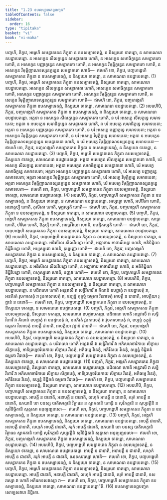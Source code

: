 ```yaml
---
title: "1.23 ឧបសម្បាទេតព្ពបញ្ចក"
tableOfContents: false
sidebar:
  order: 16
type: "tipitaka"
basket: "vi"
book: "vi-maha"
---
```



<DynamicBreadcrumb />

<Division number="84" book="vi-maha">

<Paragraph number="369" book="vi-maha">
បញ្ចហិ, ភិក្ខវេ, អង្គេហិ សមន្នាគតេន ភិក្ខុនា ន ឧបសម្បាទេតព្ពំ, ន និស្សយោ ទាតព្ពោ, ន សាមណេរោ ឧបដ្ឋាបេតព្ពោ. ន អសេក្ខេន សីលក្ខន្ធេន សមន្នាគតោ ហោតិ, ន អសេក្ខេន សមាធិក្ខន្ធេន សមន្នាគតោ ហោតិ, ន អសេក្ខេន បញ្ញាក្ខន្ធេន សមន្នាគតោ ហោតិ, ន អសេក្ខេន វិមុត្តិក្ខន្ធេន សមន្នាគតោ ហោតិ, ន អសេក្ខេន វិមុត្តិញាណទស្សនក្ខន្ធេន សមន្នាគតោ ហោតិ—  ឥមេហិ ខោ, ភិក្ខវេ, បញ្ចហង្គេហិ សមន្នាគតេន ភិក្ខុនា ន ឧបសម្បាទេតព្ពំ, ន និស្សយោ ទាតព្ពោ, ន សាមណេរោ ឧបដ្ឋាបេតព្ពោ. (1)
</Paragraph>

<Paragraph number="370" book="vi-maha">
បញ្ចហិ, ភិក្ខវេ, អង្គេហិ សមន្នាគតេន ភិក្ខុនា ឧបសម្បាទេតព្ពំ, និស្សយោ ទាតព្ពោ, សាមណេរោ ឧបដ្ឋាបេតព្ពោ. អសេក្ខេន សីលក្ខន្ធេន សមន្នាគតោ ហោតិ, អសេក្ខេន សមាធិក្ខន្ធេន សមន្នាគតោ ហោតិ, អសេក្ខេន បញ្ញាក្ខន្ធេន សមន្នាគតោ ហោតិ, អសេក្ខេន វិមុត្តិក្ខន្ធេន សមន្នាគតោ ហោតិ, អសេក្ខេន វិមុត្តិញាណទស្សនក្ខន្ធេន សមន្នាគតោ ហោតិ—  ឥមេហិ ខោ, ភិក្ខវេ, បញ្ចហង្គេហិ សមន្នាគតេន ភិក្ខុនា ឧបសម្បាទេតព្ពំ, និស្សយោ ទាតព្ពោ, សាមណេរោ ឧបដ្ឋាបេតព្ពោ. (2)
</Paragraph>

<Paragraph number="371" book="vi-maha">
អបរេហិបិ, ភិក្ខវេ, បញ្ចហង្គេហិ សមន្នាគតេន ភិក្ខុនា ន ឧបសម្បាទេតព្ពំ, ន និស្សយោ ទាតព្ពោ, ន សាមណេរោ ឧបដ្ឋាបេតព្ពោ. អត្តនា ន អសេក្ខេន សីលក្ខន្ធេន សមន្នាគតោ ហោតិ, ន បរំ អសេក្ខេ សីលក្ខន្ធេ សមាទបេតា; អត្តនា ន អសេក្ខេន សមាធិក្ខន្ធេន សមន្នាគតោ ហោតិ, ន បរំ អសេក្ខេ សមាធិក្ខន្ធេ សមាទបេតា; អត្តនា ន អសេក្ខេន បញ្ញាក្ខន្ធេន សមន្នាគតោ ហោតិ, ន បរំ អសេក្ខេ បញ្ញាក្ខន្ធេ សមាទបេតា; អត្តនា ន អសេក្ខេន វិមុត្តិក្ខន្ធេន សមន្នាគតោ ហោតិ, ន បរំ អសេក្ខេ វិមុត្តិក្ខន្ធេ សមាទបេតា; អត្តនា ន អសេក្ខេន វិមុត្តិញាណទស្សនក្ខន្ធេន សមន្នាគតោ ហោតិ, ន បរំ អសេក្ខេ វិមុត្តិញាណទស្សនក្ខន្ធេ សមាទបេតា—  ឥមេហិ ខោ, ភិក្ខវេ, បញ្ចហង្គេហិ សមន្នាគតេន ភិក្ខុនា ន ឧបសម្បាទេតព្ពំ, ន និស្សយោ ទាតព្ពោ, ន សាមណេរោ ឧបដ្ឋាបេតព្ពោ. (3)
</Paragraph>

<Paragraph number="372" book="vi-maha">
បញ្ចហិ, ភិក្ខវេ, អង្គេហិ សមន្នាគតេន ភិក្ខុនា ឧបសម្បាទេតព្ពំ, និស្សយោ ទាតព្ពោ, សាមណេរោ ឧបដ្ឋាបេតព្ពោ. អត្តនា អសេក្ខេន សីលក្ខន្ធេន សមន្នាគតោ ហោតិ, បរំ អសេក្ខេ សីលក្ខន្ធេ សមាទបេតា; អត្តនា អសេក្ខេន សមាធិក្ខន្ធេន សមន្នាគតោ ហោតិ, បរំ អសេក្ខេ សមាធិក្ខន្ធេ សមាទបេតា; អត្តនា អសេក្ខេន បញ្ញាក្ខន្ធេន សមន្នាគតោ ហោតិ, បរំ អសេក្ខេ បញ្ញាក្ខន្ធេ សមាទបេតា; អត្តនា អសេក្ខេន វិមុត្តិក្ខន្ធេន សមន្នាគតោ ហោតិ, បរំ អសេក្ខេ វិមុត្តិក្ខន្ធេ សមាទបេតា; អត្តនា អសេក្ខេន វិមុត្តិញាណទស្សនក្ខន្ធេន សមន្នាគតោ ហោតិ, បរំ អសេក្ខេ វិមុត្តិញាណទស្សនក្ខន្ធេ សមាទបេតា—  ឥមេហិ ខោ, ភិក្ខវេ, បញ្ចហង្គេហិ សមន្នាគតេន ភិក្ខុនា ឧបសម្បាទេតព្ពំ, និស្សយោ ទាតព្ពោ, សាមណេរោ ឧបដ្ឋាបេតព្ពោ. (4)
</Paragraph>

<Paragraph number="373" book="vi-maha">
អបរេហិបិ, ភិក្ខវេ, បញ្ចហង្គេហិ សមន្នាគតេន ភិក្ខុនា ន ឧបសម្បាទេតព្ពំ, ន និស្សយោ ទាតព្ពោ, ន សាមណេរោ ឧបដ្ឋាបេតព្ពោ. អស្សទ្ធោ ហោតិ, អហិរិកោ ហោតិ, អនោត្តប្បី ហោតិ, កុសីតោ ហោតិ, មុដ្ឋស្សតិ ហោតិ—  ឥមេហិ ខោ, ភិក្ខវេ, បញ្ចហង្គេហិ សមន្នាគតេន ភិក្ខុនា ន ឧបសម្បាទេតព្ពំ, ន និស្សយោ ទាតព្ពោ, ន សាមណេរោ ឧបដ្ឋាបេតព្ពោ. (5)
</Paragraph>

<Paragraph number="374" book="vi-maha">
បញ្ចហិ, ភិក្ខវេ, អង្គេហិ សមន្នាគតេន ភិក្ខុនា ឧបសម្បាទេតព្ពំ, និស្សយោ ទាតព្ពោ, សាមណេរោ ឧបដ្ឋាបេតព្ពោ. សទ្ធោ ហោតិ, ហិរិមា ហោតិ, ឱត្តប្បី ហោតិ, អារទ្ធវីរិយោ ហោតិ, ឧបដ្ឋិតស្សតិ ហោតិ—  ឥមេហិ ខោ, ភិក្ខវេ, បញ្ចហង្គេហិ សមន្នាគតេន ភិក្ខុនា ឧបសម្បាទេតព្ពំ, និស្សយោ ទាតព្ពោ, សាមណេរោ ឧបដ្ឋាបេតព្ពោ. (6)
</Paragraph>

<Paragraph number="375" book="vi-maha">
អបរេហិបិ, ភិក្ខវេ, បញ្ចហង្គេហិ សមន្នាគតេន ភិក្ខុនា ន ឧបសម្បាទេតព្ពំ, ន និស្សយោ ទាតព្ពោ, ន សាមណេរោ ឧបដ្ឋាបេតព្ពោ. អធិសីលេ សីលវិបន្នោ ហោតិ, អជ្ឈាចារេ អាចារវិបន្នោ ហោតិ, អតិទិដ្ឋិយា ទិដ្ឋិវិបន្នោ ហោតិ, អប្បស្សុតោ ហោតិ, ទុប្បញ្ញោ ហោតិ—  ឥមេហិ ខោ, ភិក្ខវេ, បញ្ចហង្គេហិ សមន្នាគតេន ភិក្ខុនា ន ឧបសម្បាទេតព្ពំ, ន និស្សយោ ទាតព្ពោ, ន សាមណេរោ ឧបដ្ឋាបេតព្ពោ. (7)
</Paragraph>

<Paragraph number="376" book="vi-maha">
បញ្ចហិ, ភិក្ខវេ, អង្គេហិ សមន្នាគតេន ភិក្ខុនា ឧបសម្បាទេតព្ពំ, និស្សយោ ទាតព្ពោ, សាមណេរោ ឧបដ្ឋាបេតព្ពោ. ន អធិសីលេ សីលវិបន្នោ ហោតិ, ន អជ្ឈាចារេ អាចារវិបន្នោ ហោតិ, ន អតិទិដ្ឋិយា ទិដ្ឋិវិបន្នោ ហោតិ, ពហុស្សុតោ ហោតិ, បញ្ញវា ហោតិ—  ឥមេហិ ខោ, ភិក្ខវេ, បញ្ចហង្គេហិ សមន្នាគតេន ភិក្ខុនា ឧបសម្បាទេតព្ពំ, និស្សយោ ទាតព្ពោ, សាមណេរោ ឧបដ្ឋាបេតព្ពោ. (8)
</Paragraph>

<Paragraph number="377" book="vi-maha">
អបរេហិបិ, ភិក្ខវេ, បញ្ចហង្គេហិ សមន្នាគតេន ភិក្ខុនា ន ឧបសម្បាទេតព្ពំ, ន និស្សយោ ទាតព្ពោ, ន សាមណេរោ ឧបដ្ឋាបេតព្ពោ. ន បដិពលោ ហោតិ អន្តេវាសឹ វា សទ្ធិវិហារឹ វា គិលានំ ឧបដ្ឋាតុំ វា ឧបដ្ឋាបេតុំ វា, អនភិរតំ វូបកាសេតុំ វា វូបកាសាបេតុំ វា, ឧប្បន្នំ កុក្កុច្ចំ ធម្មតោ វិនោទេតុំ អាបត្តឹ ន ជានាតិ, អាបត្តិយា វុដ្ឋានំ ន ជានាតិ—  ឥមេហិ ខោ, ភិក្ខវេ, បញ្ចហង្គេហិ សមន្នាគតេន ភិក្ខុនា ន ឧបសម្បាទេតព្ពំ, ន និស្សយោ ទាតព្ពោ, ន សាមណេរោ ឧបដ្ឋាបេតព្ពោ. (9)
</Paragraph>

<Paragraph number="378" book="vi-maha">
បញ្ចហិ, ភិក្ខវេ, អង្គេហិ សមន្នាគតេន ភិក្ខុនា ឧបសម្បាទេតព្ពំ, និស្សយោ ទាតព្ពោ, សាមណេរោ ឧបដ្ឋាបេតព្ពោ. បដិពលោ ហោតិ អន្តេវាសឹ វា សទ្ធិវិហារឹ វា គិលានំ ឧបដ្ឋាតុំ វា ឧបដ្ឋាបេតុំ វា, អនភិរតំ វូបកាសេតុំ វា វូបកាសាបេតុំ វា, ឧប្បន្នំ កុក្កុច្ចំ ធម្មតោ វិនោទេតុំ អាបត្តឹ ជានាតិ, អាបត្តិយា វុដ្ឋានំ ជានាតិ—  ឥមេហិ ខោ, ភិក្ខវេ, បញ្ចហង្គេហិ សមន្នាគតេន ភិក្ខុនា ឧបសម្បាទេតព្ពំ, និស្សយោ ទាតព្ពោ, សាមណេរោ ឧបដ្ឋាបេតព្ពោ. (10)
</Paragraph>

<Paragraph number="379" book="vi-maha">
អបរេហិបិ, ភិក្ខវេ, បញ្ចហង្គេហិ សមន្នាគតេន ភិក្ខុនា ន ឧបសម្បាទេតព្ពំ, ន និស្សយោ ទាតព្ពោ, ន សាមណេរោ ឧបដ្ឋាបេតព្ពោ. ន បដិពលោ ហោតិ អន្តេវាសឹ វា សទ្ធិវិហារឹ វា អភិសមាចារិកាយ សិក្ខាយ សិក្ខាបេតុំ, អាទិព្រហ្មចរិយកាយ សិក្ខាយ វិនេតុំ, អភិធម្មេ វិនេតុំ, អភិវិនយេ វិនេតុំ, ឧប្បន្នំ ទិដ្ឋិគតំ ធម្មតោ វិវេចេតុំ—  ឥមេហិ ខោ, ភិក្ខវេ, បញ្ចហង្គេហិ សមន្នាគតេន ភិក្ខុនា ន ឧបសម្បាទេតព្ពំ, ន និស្សយោ ទាតព្ពោ, ន សាមណេរោ ឧបដ្ឋាបេតព្ពោ. (11)
</Paragraph>

<Paragraph number="380" book="vi-maha">
បញ្ចហិ, ភិក្ខវេ, អង្គេហិ សមន្នាគតេន ភិក្ខុនា ឧបសម្បាទេតព្ពំ, និស្សយោ ទាតព្ពោ, សាមណេរោ ឧបដ្ឋាបេតព្ពោ. បដិពលោ ហោតិ អន្តេវាសឹ វា សទ្ធិវិហារឹ វា អភិសមាចារិកាយ សិក្ខាយ សិក្ខាបេតុំ, អាទិព្រហ្មចរិយកាយ សិក្ខាយ វិនេតុំ, អភិធម្មេ វិនេតុំ, អភិវិនយេ វិនេតុំ, ឧប្បន្នំ ទិដ្ឋិគតំ ធម្មតោ វិវេចេតុំ—  ឥមេហិ ខោ, ភិក្ខវេ, បញ្ចហង្គេហិ សមន្នាគតេន ភិក្ខុនា ឧបសម្បាទេតព្ពំ, និស្សយោ ទាតព្ពោ, សាមណេរោ ឧបដ្ឋាបេតព្ពោ. (12)
</Paragraph>

<Paragraph number="381" book="vi-maha">
អបរេហិបិ, ភិក្ខវេ, បញ្ចហង្គេហិ សមន្នាគតេន ភិក្ខុនា ន ឧបសម្បាទេតព្ពំ, ន និស្សយោ ទាតព្ពោ, ន សាមណេរោ ឧបដ្ឋាបេតព្ពោ. អាបត្តឹ ន ជានាតិ, អនាបត្តឹ ន ជានាតិ, លហុកំ អាបត្តឹ ន ជានាតិ, គរុកំ អាបត្តឹ ន ជានាតិ, ឧភយានិ ខោ បនស្ស បាតិមោក្ខានិ វិត្ថារេន ន ស្វាគតានិ ហោន្តិ ន សុវិភត្តានិ ន សុប្បវត្តីនិ ន សុវិនិច្ឆិតានិ សុត្តសោ អនុព្យញ្ជនសោ—  ឥមេហិ ខោ, ភិក្ខវេ, បញ្ចហង្គេហិ សមន្នាគតេន ភិក្ខុនា ន ឧបសម្បាទេតព្ពំ, ន និស្សយោ ទាតព្ពោ, ន សាមណេរោ ឧបដ្ឋាបេតព្ពោ. (13)
</Paragraph>

<Paragraph number="382" book="vi-maha">
បញ្ចហិ, ភិក្ខវេ, អង្គេហិ សមន្នាគតេន ភិក្ខុនា ឧបសម្បាទេតព្ពំ, និស្សយោ ទាតព្ពោ, សាមណេរោ ឧបដ្ឋាបេតព្ពោ. អាបត្តឹ ជានាតិ, អនាបត្តឹ ជានាតិ, លហុកំ អាបត្តឹ ជានាតិ, គរុកំ អាបត្តឹ ជានាតិ, ឧភយានិ ខោ បនស្ស បាតិមោក្ខានិ វិត្ថារេន ស្វាគតានិ ហោន្តិ សុវិភត្តានិ សុប្បវត្តីនិ សុវិនិច្ឆិតានិ សុត្តសោ អនុព្យញ្ជនសោ—  ឥមេហិ ខោ, ភិក្ខវេ, បញ្ចហង្គេហិ សមន្នាគតេន ភិក្ខុនា ឧបសម្បាទេតព្ពំ, និស្សយោ ទាតព្ពោ, សាមណេរោ ឧបដ្ឋាបេតព្ពោ. (14)
</Paragraph>

<Paragraph number="383" book="vi-maha">
អបរេហិបិ, ភិក្ខវេ, បញ្ចហង្គេហិ សមន្នាគតេន ភិក្ខុនា ន ឧបសម្បាទេតព្ពំ, ន និស្សយោ ទាតព្ពោ, ន សាមណេរោ ឧបដ្ឋាបេតព្ពោ. អាបត្តឹ ន ជានាតិ, អនាបត្តឹ ន ជានាតិ, លហុកំ អាបត្តឹ ន ជានាតិ, គរុកំ អាបត្តឹ ន ជានាតិ, ឩនទសវស្សោ ហោតិ—  ឥមេហិ ខោ, ភិក្ខវេ, បញ្ចហង្គេហិ សមន្នាគតេន ភិក្ខុនា ន ឧបសម្បាទេតព្ពំ, ន និស្សយោ ទាតព្ពោ, ន សាមណេរោ ឧបដ្ឋាបេតព្ពោ. (15)
</Paragraph>

<Paragraph number="384" book="vi-maha">
បញ្ចហិ, ភិក្ខវេ, អង្គេហិ សមន្នាគតេន ភិក្ខុនា ឧបសម្បាទេតព្ពំ, និស្សយោ ទាតព្ពោ, សាមណេរោ ឧបដ្ឋាបេតព្ពោ. អាបត្តឹ ជានាតិ, អនាបត្តឹ ជានាតិ, លហុកំ អាបត្តឹ ជានាតិ, គរុកំ អាបត្តឹ ជានាតិ, ទសវស្សោ វា ហោតិ អតិរេកទសវស្សោ វា—  ឥមេហិ ខោ, ភិក្ខវេ, បញ្ចហង្គេហិ សមន្នាគតេន ភិក្ខុនា ឧបសម្បាទេតព្ពំ, និស្សយោ ទាតព្ពោ, សាមណេរោ ឧបដ្ឋាបេតព្ពោ”តិ. (16)

</Paragraph>
</Division>

<Paragraph number="385" type="center" book="vi-maha">
ឧបសម្បាទេតព្ពបញ្ចកសោឡសវារោ និដ្ឋិតោ.
</Paragraph>